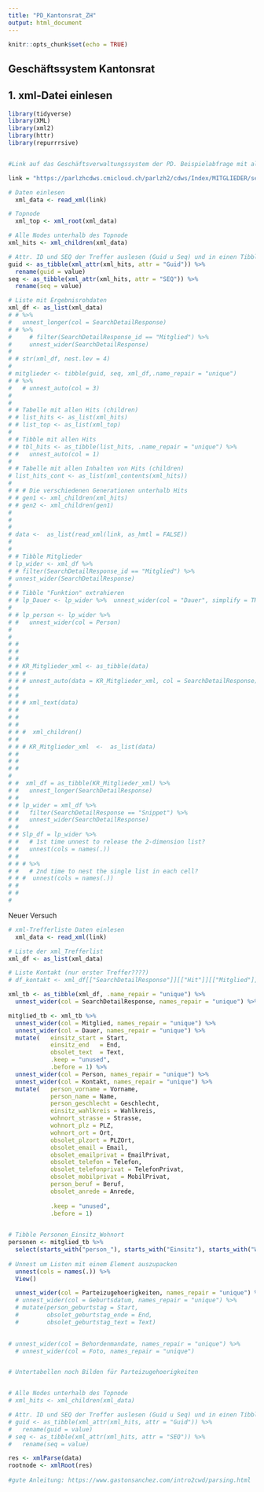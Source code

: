 ```yaml
---
title: "PD_Kantonsrat_ZH"
output: html_document
---
```


```r
knitr::opts_chunk$set(echo = TRUE)
```


## Geschäftssystem Kantonsrat

## 1. xml-Datei einlesen

```r
library(tidyverse)
library(XML)
library(xml2)
library(httr)
library(repurrrsive)



```

```r
#Link auf das Geschäftsverwaltungssystem der PD. Beispielabfrage mit allen KR-Mitglieder, die nach dem 19.01.2021 eingetreten sind. Der Link kann später mit Abfrageargumenten zusammengebaut werden. [Dokumentation](https://www.zh.ch/de/politik-staat/opendata.html?keyword=ogd#/details/709@fachstelle-ogd-kanton-zuerich)

link = "https://parlzhcdws.cmicloud.ch/parlzh2/cdws/Index/MITGLIEDER/searchdetails?q=seq%3E0%20and%20dauer_end%20%3E=%20%222021-11-19%2000:00:00%22%20and%20dauer_start%20%3E=%20%222021-01-19%2000:00:00%22%20and%20gremium%20all%20KR%20and%20funktion%20any%20%22Mitglied%20Pr%C3%A4sidium%20Vizepr%C3%A4sidium%22%20sortBy%20name/sort.ascending%20vorname/sort.ascending&l=de-CH"

# Daten einlesen
  xml_data <- read_xml(link) 

# Topnode
  xml_top <- xml_root(xml_data)

# Alle Nodes unterhalb des Topnode
xml_hits <- xml_children(xml_data)

# Attr. ID und SEQ der Treffer auslesen (Guid u Seq) und in einen Tibble überführen
guid <- as_tibble(xml_attr(xml_hits, attr = "Guid")) %>% 
  rename(guid = value)
seq <- as_tibble(xml_attr(xml_hits, attr = "SEQ")) %>% 
  rename(seq = value) 

# Liste mit Ergebnisrohdaten
xml_df <- as_list(xml_data)
# # %>% 
#   unnest_longer(col = SearchDetailResponse) 
# # %>% 
#     # filter(SearchDetailResponse_id == "Mitglied") %>%
#     unnest_wider(SearchDetailResponse)
# 
# # str(xml_df, nest.lev = 4)
# 
# mitglieder <- tibble(guid, seq, xml_df,.name_repair = "unique") 
# # %>% 
#   # unnest_auto(col = 3)
# 
# 
# # Tabelle mit allen Hits (children)
# # list_hits <- as_list(xml_hits)
# # list_top <- as_list(xml_top)
# 
# # Tibble mit allen Hits
# # tbl_hits <- as_tibble(list_hits, .name_repair = "unique") %>% 
# #   unnest_auto(col = 1)
# 
# # Tabelle mit allen Inhalten von Hits (children)
# list_hits_cont <- as_list(xml_contents(xml_hits)) 
# 
# # # Die verschiedenen Generationen unterhalb Hits
# # gen1 <- xml_children(xml_hits)
# # gen2 <- xml_children(gen1)
# 
# 
# 
# data <-  as_list(read_xml(link, as_hmtl = FALSE))
# 
# 
# # Tibble Mitglieder
# lp_wider <- xml_df %>%
# # filter(SearchDetailResponse_id == "Mitglied") %>%
# unnest_wider(SearchDetailResponse)
# 
# # Tibble "Funktion" extrahieren
# # lp_Dauer <- lp_wider %>%  unnest_wider(col = "Dauer", simplify = TRUE) 
# 
# # lp_person <- lp_wider %>%  
# #   unnest_wider(col = Person)
# 
# 
# #    
# # 
# # 
# # KR_Mitglieder_xml <- as_tibble(data)
# # #   
# # # unnest_auto(data = KR_Mitglieder_xml, col = SearchDetailResponse)
# # 
# # 
# # # xml_text(data)
# # 
# # 
# # 
# # #  xml_children()
# # 
# # # KR_Mitglieder_xml  <-  as_list(data)
# # 
# # 
# # 
# 
# #  xml_df = as_tibble(KR_Mitglieder_xml) %>%
# #   unnest_longer(SearchDetailResponse)
# # 
# # lp_wider = xml_df %>%
# #   filter(SearchDetailResponse == "Snippet") %>%
# #   unnest_wider(SearchDetailResponse)
# # 
# # Slp_df = lp_wider %>%
# #   # 1st time unnest to release the 2-dimension list?
# #   unnest(cols = names(.))
# # 
# # # %>%
# #   # 2nd time to nest the single list in each cell?
# # #  unnest(cols = names(.))
# # 
# # 
# 


```



Neuer Versuch
```r

# xml-Trefferliste Daten einlesen
  xml_data <- read_xml(link) 

# Liste der xml_Trefferlist
xml_df <- as_list(xml_data)

# Liste Kontakt (nur erster Treffer????)
# df_kontakt <- xml_df[["SearchDetailResponse"]][["Hit"]][["Mitglied"]][["Person"]][["Kontakt"]]

xml_tb <- as_tibble(xml_df, .name_repair = "unique") %>% 
  unnest_wider(col = SearchDetailResponse, names_repair = "unique") %>% select("Mitglied")

mitglied_tb <- xml_tb %>% 
  unnest_wider(col = Mitglied, names_repair = "unique") %>% 
  unnest_wider(col = Dauer, names_repair = "unique") %>%
  mutate(   einsitz_start = Start,
            einsitz_end   = End,
            obsolet_text  = Text,
            .keep = "unused",
            .before = 1) %>% 
  unnest_wider(col = Person, names_repair = "unique") %>% 
  unnest_wider(col = Kontakt, names_repair = "unique") %>%
  mutate(   person_vorname = Vorname,
            person_name = Name,
            person_geschlecht = Geschlecht,
            einsitz_wahlkreis = Wahlkreis,
            wohnort_strasse = Strasse,
            wohnort_plz = PLZ, 
            wohnort_ort = Ort,
            obsolet_plzort = PLZOrt,
            obsolet_email = Email, 
            obsolet_emailprivat = EmailPrivat, 
            obsolet_telefon = Telefon,
            obsolet_telefonprivat = TelefonPrivat,
            obsolet_mobilprivat = MobilPrivat, 
            person_beruf = Beruf,
            obsolet_anrede = Anrede,
            
            .keep = "unused",
            .before = 1)
  

# Tibble Personen_Einsitz_Wohnort
personen <- mitglied_tb %>%  
  select(starts_with("person_"), starts_with("Einsitz"), starts_with("Wohnort")) %>% 
  
# Unnest um Listen mit einem Element auszupacken
  unnest(cols = names(.)) %>% 
  View()

  unnest_wider(col = Parteizugehoerigkeiten, names_repair = "unique") %>% 
  # unnest_wider(col = Geburtsdatum, names_repair = "unique") %>% 
  # mutate(person_geburtstag = Start,
  #        obsolet_geburtstag_ende = End, 
  #        obsolet_geburtstag_text = Text)

  
# unnest_wider(col = Behordenmandate, names_repair = "unique") %>% 
  # unnest_wider(col = Foto, names_repair = "unique") 


# Untertabellen noch Bilden für Parteizugehoerigkeiten


# Alle Nodes unterhalb des Topnode
# xml_hits <- xml_children(xml_data)

# Attr. ID und SEQ der Treffer auslesen (Guid u Seq) und in einen Tibble überführen
# guid <- as_tibble(xml_attr(xml_hits, attr = "Guid")) %>% 
#   rename(guid = value)
# seq <- as_tibble(xml_attr(xml_hits, attr = "SEQ")) %>% 
#   rename(seq = value) 


```




```r

res <- xmlParse(data)
rootnode <- xmlRoot(res)
   
#gute Anleitung: https://www.gastonsanchez.com/intro2cwd/parsing.html

  
```

